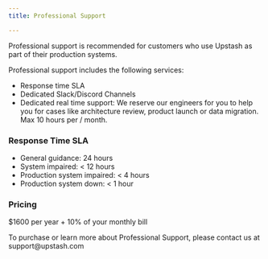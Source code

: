 ```yaml
---
title: Professional Support

---
```


Professional support is recommended for customers who use Upstash as part of
their production systems.

Professional support includes the following services:

- Response time SLA
- Dedicated Slack/Discord Channels
- Dedicated real time support: We reserve our engineers for you to help you for
  cases like architecture review, product launch or data migration. Max 10 hours
  per / month.

### Response Time SLA

- General guidance: 24 hours
- System impaired: < 12 hours
- Production system impaired: < 4 hours
- Production system down: < 1 hour

### Pricing

$1600 per year + 10% of your monthly bill

<Info>
To purchase or learn more about Professional Support, please contact us at support@upstash.com
</Info>
